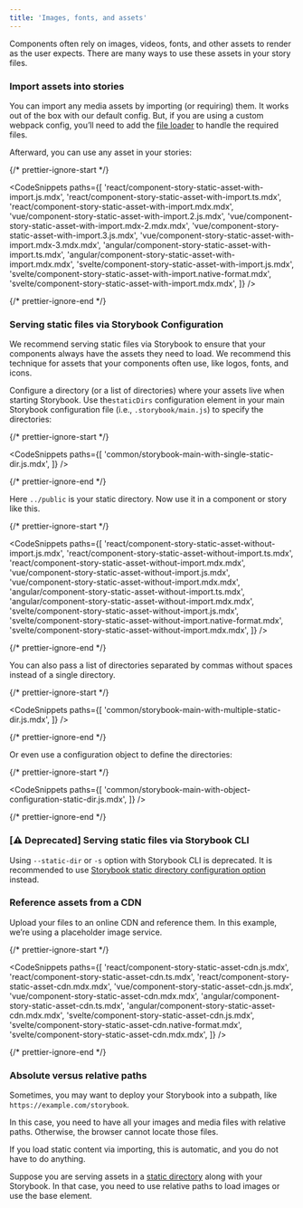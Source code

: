 ```yaml
---
title: 'Images, fonts, and assets'
---
```


Components often rely on images, videos, fonts, and other assets to render as the user expects. There are many ways to use these assets in your story files.

### Import assets into stories

You can import any media assets by importing (or requiring) them. It works out of the box with our default config. But, if you are using a custom webpack config, you’ll need to add the [file loader](https://v4.webpack.js.org/loaders/) to handle the required files.

Afterward, you can use any asset in your stories:

{/* prettier-ignore-start */}

<CodeSnippets
  paths={[
    'react/component-story-static-asset-with-import.js.mdx',
    'react/component-story-static-asset-with-import.ts.mdx',
    'react/component-story-static-asset-with-import.mdx.mdx',
    'vue/component-story-static-asset-with-import.2.js.mdx',
    'vue/component-story-static-asset-with-import.mdx-2.mdx.mdx',
    'vue/component-story-static-asset-with-import.3.js.mdx',
    'vue/component-story-static-asset-with-import.mdx-3.mdx.mdx',
    'angular/component-story-static-asset-with-import.ts.mdx',
    'angular/component-story-static-asset-with-import.mdx.mdx',
    'svelte/component-story-static-asset-with-import.js.mdx',
    'svelte/component-story-static-asset-with-import.native-format.mdx',
    'svelte/component-story-static-asset-with-import.mdx.mdx',
  ]}
/>

{/* prettier-ignore-end */}

### Serving static files via Storybook Configuration

We recommend serving static files via Storybook to ensure that your components always have the assets they need to load. We recommend this technique for assets that your components often use, like logos, fonts, and icons.

Configure a directory (or a list of directories) where your assets live when starting Storybook. Use the`staticDirs` configuration element in your main Storybook configuration file (i.e., `.storybook/main.js`) to specify the directories:

{/* prettier-ignore-start */}

<CodeSnippets
  paths={[
    'common/storybook-main-with-single-static-dir.js.mdx',
  ]}
/>

{/* prettier-ignore-end */}

Here `../public` is your static directory. Now use it in a component or story like this.

{/* prettier-ignore-start */}

<CodeSnippets
  paths={[
    'react/component-story-static-asset-without-import.js.mdx',
    'react/component-story-static-asset-without-import.ts.mdx',
    'react/component-story-static-asset-without-import.mdx.mdx',
    'vue/component-story-static-asset-without-import.js.mdx',
    'vue/component-story-static-asset-without-import.mdx.mdx',
    'angular/component-story-static-asset-without-import.ts.mdx',
    'angular/component-story-static-asset-without-import.mdx.mdx',
    'svelte/component-story-static-asset-without-import.js.mdx',
    'svelte/component-story-static-asset-without-import.native-format.mdx',
    'svelte/component-story-static-asset-without-import.mdx.mdx',
  ]}
/>

{/* prettier-ignore-end */}

You can also pass a list of directories separated by commas without spaces instead of a single directory.

{/* prettier-ignore-start */}

<CodeSnippets
  paths={[
    'common/storybook-main-with-multiple-static-dir.js.mdx',
  ]}
/>

{/* prettier-ignore-end */}

Or even use a configuration object to define the directories:

{/* prettier-ignore-start */}

<CodeSnippets
  paths={[
    'common/storybook-main-with-object-configuration-static-dir.js.mdx',
  ]}
/>

{/* prettier-ignore-end */}

### **[⚠️ Deprecated]** Serving static files via Storybook CLI

Using `--static-dir` or `-s` option with Storybook CLI is deprecated. It is recommended to use [Storybook static directory configuration option](#serving-static-files-via-storybook-configuration) instead.

### Reference assets from a CDN

Upload your files to an online CDN and reference them. In this example, we’re using a placeholder image service.

{/* prettier-ignore-start */}

<CodeSnippets
  paths={[
    'react/component-story-static-asset-cdn.js.mdx',
    'react/component-story-static-asset-cdn.ts.mdx',
    'react/component-story-static-asset-cdn.mdx.mdx',
    'vue/component-story-static-asset-cdn.js.mdx',
    'vue/component-story-static-asset-cdn.mdx.mdx',
    'angular/component-story-static-asset-cdn.ts.mdx',
    'angular/component-story-static-asset-cdn.mdx.mdx',
    'svelte/component-story-static-asset-cdn.js.mdx',
    'svelte/component-story-static-asset-cdn.native-format.mdx',
    'svelte/component-story-static-asset-cdn.mdx.mdx',
  ]}
/>

{/* prettier-ignore-end */}

### Absolute versus relative paths

Sometimes, you may want to deploy your Storybook into a subpath, like `https://example.com/storybook`.

In this case, you need to have all your images and media files with relative paths. Otherwise, the browser cannot locate those files.

If you load static content via importing, this is automatic, and you do not have to do anything.

Suppose you are serving assets in a [static directory](#serving-static-files-via-storybook-configuration) along with your Storybook. In that case, you need to use relative paths to load images or use the base element.

